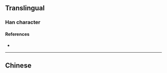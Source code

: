 {{also|欏}}
{{character info/new}}
==Translingual==

===Han character===
{{Han char|rn=75|rad=木|as=08|sn=12|four=|canj=DWLN|ids=⿰木罗}}

====References====
* {{Han ref|kx=0537.131|hdz=21232.070|uh=6924|ud=26916}}

----

==Chinese==
{{zh-see|欏}}